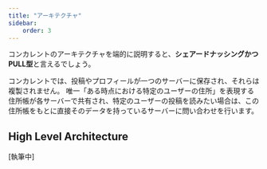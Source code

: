```yaml
---
title: "アーキテクチャ"
sidebar:
    order: 3
---
```


コンカレントのアーキテクチャを端的に説明すると、**シェアードナッシングかつPULL型**と言えるでしょう。

コンカレントでは、投稿やプロフィールが一つのサーバーに保存され、それらは複製されません。
唯一「ある時点における特定のユーザーの住所」を表現する住所帳が各サーバーで共有され、特定のユーザーの投稿を読みたい場合は、この住所帳をもとに直接そのデータを持っているサーバーに問い合わせを行います。

## High Level Architecture

[執筆中]



